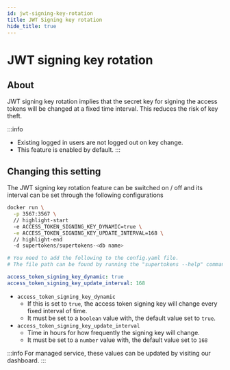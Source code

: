 ```yaml
---
id: jwt-signing-key-rotation
title: JWT Signing key rotation
hide_title: true
---
```


<!-- COPY DOCS -->
<!-- ./session/common-customizations/sessions/jwt-signing-key-rotation.mdx -->


# JWT signing key rotation

## About

JWT signing key rotation implies that the secret key for signing the access tokens will be changed at a fixed time interval. This reduces the risk of key theft.

:::info
- Existing logged in users are not logged out on key change.
- This feature is enabled by default.
:::

## Changing this setting

The JWT signing key rotation feature can be switched on / off and its interval can be set through the following configurations

<SelfHostedTabs>
<TabItem value="with-docker">

```bash
docker run \
  -p 3567:3567 \
  // highlight-start
  -e ACCESS_TOKEN_SIGNING_KEY_DYNAMIC=true \
  -e ACCESS_TOKEN_SIGNING_KEY_UPDATE_INTERVAL=168 \
  // highlight-end
  -d supertokens/supertokens-<db name>
```

</TabItem>

<TabItem value="without-docker">

```yaml
# You need to add the following to the config.yaml file.
# The file path can be found by running the "supertokens --help" command

access_token_signing_key_dynamic: true
access_token_signing_key_update_interval: 168

```
</TabItem>
</SelfHostedTabs>

- ``access_token_signing_key_dynamic``
  - If this is set to ``true``, the access token signing key will change every fixed interval of time.
  - It must be set to a ``boolean`` value with, the default value set to ``true``.
- ``access_token_signing_key_update_interval``
  - Time in hours for how frequently the signing key will change.
  - It must be set to a ``number`` value with, the default value set to ``168``

:::info
For managed service, these values can be updated by visiting our dashboard.
:::